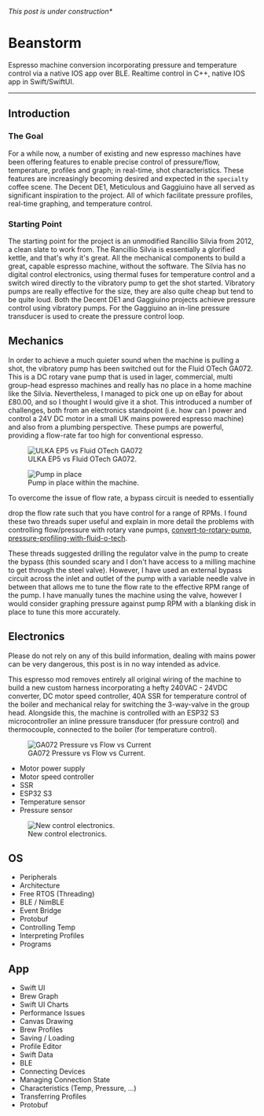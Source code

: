 
_This post is under construction\*_

# Beanstorm

Espresso machine conversion incorporating pressure and temperature control via a
native IOS app over BLE. Realtime control in C++, native IOS app in
Swift/SwiftUI.

---

<YouTube id="lXTTcRKk1ds" />

## Introduction

### The Goal

For a while now, a number of existing and new espresso machines have been
offering features to enable precise control of pressure/flow, temperature,
profiles and graph; in real-time, shot characteristics. These features are
increasingly becoming desired and expected in the `specialty` coffee scene. The
Decent DE1, Meticulous and Gaggiuino have all served as significant inspiration
to the project. All of which facilitate pressure profiles, real-time graphing,
and temperature control.

### Starting Point

The starting point for the project is an unmodified Rancillio Silvia from 2012,
a clean slate to work from. The Rancillio Silvia is essentially a glorified
kettle, and that's why it's great. All the mechanical components to build a
great, capable espresso machine, without the software. The Silvia has no digital
control electronics, using thermal fuses for temperature control and a switch
wired directly to the vibratory pump to get the shot started. Vibratory pumps
are really effective for the size, they are also quite cheap but tend to be
quite loud. Both the Decent DE1 and Gaggiuino projects achieve pressure control
using vibratory pumps. For the Gaggiuino an in-line pressure transducer is used
to create the pressure control loop.

## Mechanics

In order to achieve a much quieter sound when the machine is pulling a shot, the
vibratory pump has been switched out for the Fluid OTech GA072. This is a DC
rotary vane pump that is used in lager, commercial, multi group-head espresso
machines and really has no place in a home machine like the Silvia.
Nevertheless, I managed to pick one up on eBay for about £80.00, and so I
thought I would give it a shot. This introduced a number of challenges, both
from an electronics standpoint (i.e. how can I power and control a 24V DC motor
in a small UK mains powered espresso machine) and also from a plumbing
perspective. These pumps are powerful, providing a flow-rate far too high for
conventional espresso.

<div className="grid grid-cols-2 gap-4 place-content-center items-center">
  <figure>
    <img
      src="/projects/beanstorm/pump_compare.jpg"
      alt="ULKA EP5 vs Fluid OTech GA072"
    />
    <figcaption>ULKA EP5 vs Fluid OTech GA072.</figcaption>
  </figure>
  <figure>
    <img src="/projects/beanstorm/pump_in_place.png" alt="Pump in place" />
    <figcaption>Pump in place within the machine.</figcaption>
  </figure>
</div>

To overcome the issue of flow rate, a bypass circuit is needed to essentially

drop the flow rate such that you have control for a range of RPMs. I found these
two threads super useful and explain in more detail the problems with
controlling flow/pressure with rotary vane pumps,
[convert-to-rotary-pump](https://www.home-barista.com/repairs/convert-to-rotary-pump-stepper-motor-t87534-20.html),
[pressure-profiling-with-fluid-o-tech](https://www.home-barista.com/espresso-machines/pressure-profiling-with-fluid-o-tech-tmfr-pump-or-wholesale-copying-greg-scaces-ideas-t12179.html).

These threads suggested drilling the regulator valve in the pump to create the
bypass (this sounded scary and I don't have access to a milling machine to get
through the steel valve). However, I have used an external bypass circuit across
the inlet and outlet of the pump with a variable needle valve in between that
allows me to tune the flow rate to the effective RPM range of the pump. I have
manually tunes the machine using the valve, however I would consider graphing
pressure against pump RPM with a blanking disk in place to tune this more
accurately.

## Electronics

Please do not rely on any of this build information, dealing with mains power
can be very dangerous, this post is in no way intended as advice.

This espresso mod removes entirely all original wiring of the machine to build a
new custom harness incorporating a hefty 240VAC - 24VDC converter, DC motor
speed controller, 40A SSR for temperature control of the boiler and mechanical
relay for switching the 3-way-valve in the group head. Alongside this, the
machine is controlled with an ESP32 S3 microcontroller an inline pressure
transducer (for pressure control) and thermocouple, connected to the boiler (for
temperature control).

<div className="flex gap-4 justify-center">
  <figure>
    <img
      src="/projects/beanstorm/ga072_current.png"
      alt="GA072 Pressure vs Flow vs Current"
      className="w-[360px]"
    />
    <figcaption>GA072 Pressure vs Flow vs Current.</figcaption>
  </figure>
</div>

- Motor power supply
- Motor speed controller
- SSR
- ESP32 S3
- Temperature sensor
- Pressure sensor

<div className="flex gap-4 justify-center">
  <figure>
    <img
      src="/projects/beanstorm/beanstorm_electronics.png"
      alt="New control electronics."
      className="w-[280px] -rotate-90"
    />
    <figcaption>New control electronics.</figcaption>
  </figure>
</div>

## OS

- Peripherals
- Architecture
- Free RTOS (Threading)
- BLE / NimBLE
- Event Bridge
- Protobuf
- Controlling Temp
- Interpreting Profiles
- Programs

## App

- Swift UI
- Brew Graph
- Swift UI Charts
- Performance Issues
- Canvas Drawing
- Brew Profiles
- Saving / Loading
- Profile Editor
- Swift Data
- BLE
- Connecting Devices
- Managing Connection State
- Characteristics (Temp, Pressure, ...)
- Transferring Profiles
- Protobuf
